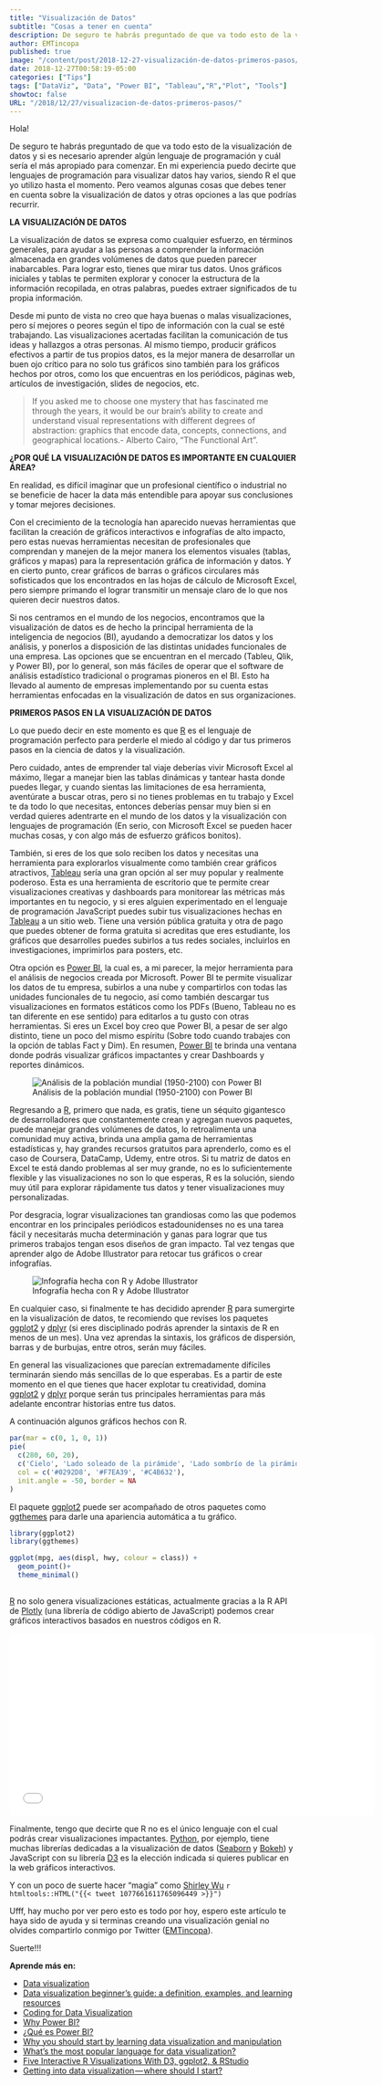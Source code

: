```yaml
---
title: "Visualización de Datos"
subtitle: "Cosas a tener en cuenta"
description: De seguro te habrás preguntado de que va todo esto de la visualización de datos y si es necesario aprender algún lenguaje de programación y cuál sería el más apropiado para comenzar. Aquí algunas cosas que debes tener en cuenta antes de emprender ese viaje.
author: EMTincopa
published: true
image: "/content/post/2018-12-27-visualización-de-datos-primeros-pasos/header-data-visualization-draw.jpg"
date: 2018-12-27T00:58:19-05:00
categories: ["Tips"]
tags: ["DataViz", "Data", "Power BI", "Tableau","R","Plot", "Tools"]
showtoc: false
URL: "/2018/12/27/visualizacion-de-datos-primeros-pasos/"
---
```




Hola!

De seguro te habrás preguntado de que va todo esto de la visualización de datos y si es necesario aprender algún lenguaje de programación y cuál sería el más apropiado para comenzar. En mi experiencia puedo decirte que lenguajes de programación para visualizar datos hay varios, siendo R el que yo utilizo hasta el momento. Pero veamos algunas cosas que debes tener en cuenta sobre la visualización de datos y otras opciones a las que podrías recurrir.

**LA VISUALIZACIÓN DE DATOS**

La visualización de datos se expresa como cualquier esfuerzo, en términos generales, para ayudar a las personas a comprender la información almacenada en grandes volúmenes de datos que pueden parecer inabarcables. Para lograr esto, tienes que mirar tus datos. Unos gráficos iniciales y tablas te permiten explorar y conocer la estructura de la información recopilada, en otras palabras, puedes extraer significados de tu propia información.

Desde mi punto de vista no creo que haya buenas o malas visualizaciones, pero sí mejores o peores según el tipo de información con la cual se esté trabajando. Las visualizaciones acertadas facilitan la comunicación de tus ideas y hallazgos a otras personas. Al mismo tiempo, producir gráficos efectivos a partir de tus propios datos, es la mejor manera de desarrollar un buen ojo crítico para no solo tus gráficos sino también para los gráficos hechos por otros, como los que encuentras en los periódicos, páginas web, artículos de investigación, slides de negocios, etc.

>If you asked me to choose one mystery that has fascinated me through the years, it would be our brain’s ability to create and understand visual representations with different degrees of abstraction: graphics that encode data, concepts, connections, and geographical locations.- Alberto Cairo, "The Functional Art".

**¿POR QUÉ LA VISUALIZACIÓN DE DATOS ES IMPORTANTE EN CUALQUIER ÁREA?**

En realidad, es difícil imaginar que un profesional científico o industrial no se beneficie de hacer la data más entendible para apoyar sus conclusiones y tomar mejores decisiones.

Con el crecimiento de la tecnología han aparecido nuevas herramientas que facilitan la creación de gráficos interactivos e infografías de alto impacto, pero estas nuevas herramientas necesitan de profesionales que comprendan y manejen de la mejor manera los elementos visuales (tablas, gráficos y mapas) para la representación gráfica de información y datos. Y en cierto punto, crear gráficos de barras o gráficos circulares más sofisticados que los encontrados en las hojas de cálculo de Microsoft Excel, pero siempre primando el lograr transmitir un mensaje claro de lo que nos quieren decir nuestros datos.

Si nos centramos en el mundo de los negocios, encontramos que la visualización de datos es de hecho la principal herramienta de la inteligencia de negocios (BI), ayudando a democratizar los datos y los análisis, y ponerlos a disposición de las distintas unidades funcionales de una empresa. Las opciones que se encuentran en el mercado (Tableu, Qlik, y Power BI), por lo general, son más fáciles de operar que el software de análisis estadístico tradicional o programas pioneros en el BI. Esto ha llevado al aumento de empresas implementando por su cuenta estas herramientas enfocadas en la visualización de datos en sus organizaciones.

**PRIMEROS PASOS EN LA VISUALIZACIÓN DE DATOS**

Lo que puedo decir en este momento es que [R](https://www.r-project.org/) es el lenguaje de programación perfecto para perderle el miedo al código y dar tus primeros pasos en la ciencia de datos y la visualización. 

Pero cuidado, antes de emprender tal viaje deberías vivir Microsoft Excel al máximo, llegar a manejar bien las tablas dinámicas y tantear hasta donde puedes llegar, y cuando sientas las limitaciones de esa herramienta, aventúrate a buscar otras, pero si no tienes problemas en tu trabajo y Excel te da todo lo que necesitas, entonces deberías pensar muy bien si en verdad quieres adentrarte en el mundo de los datos y la visualización con lenguajes de programación (En serio, con Microsoft Excel se pueden hacer muchas cosas, y con algo más de esfuerzo gráficos bonitos). 

También, si eres de los que solo reciben los datos y necesitas una herramienta para explorarlos visualmente como también crear gráficos atractivos, [Tableau](https://www.tableau.com/) sería una gran opción al ser muy popular y realmente poderoso. Esta es una herramienta de escritorio que te permite crear visualizaciones creativas y dashboards para monitorear las métricas más importantes en tu negocio, y si eres alguien experimentado en el lenguaje de programación JavaScript puedes subir tus visualizaciones hechas en [Tableau](https://www.tableau.com/) a un sitio web. Tiene una versión pública gratuita y otra de pago que puedes obtener de forma gratuita si acreditas que eres estudiante, los gráficos que desarrolles puedes subirlos a tus redes sociales, incluirlos en investigaciones, imprimirlos para posters, etc. 

Otra opción es [Power BI](https://powerbi.microsoft.com/es-es/), la cual es, a mi parecer, la mejor herramienta para el análisis de negocios creada por Microsoft. Power BI te permite visualizar los datos de tu empresa, subirlos a una nube y compartirlos con todas las unidades funcionales de tu negocio, así como también descargar tus visualizaciones en formatos estáticos como los PDFs (Bueno, Tableau no es tan diferente en ese sentido) para editarlos a tu gusto con otras herramientas. Si eres un Excel boy creo que Power BI, a pesar de ser algo distinto, tiene un poco del mismo espíritu (Sobre todo cuando trabajes con la opción de tablas Fact y Dim). En resumen, [Power BI](https://powerbi.microsoft.com/es-es/) te brinda una ventana donde podrás visualizar gráficos impactantes y crear Dashboards y reportes dinámicos. 


![Análisis de la población mundial (1950-2100) con Power BI](\content\post\2018-12-27-visualización-de-datos-primeros-pasos\population_example.gif)


Regresando a [R](https://www.r-project.org/), primero que nada, es gratis, tiene un séquito gigantesco de desarrolladores que constantemente crean y agregan nuevos paquetes, puede manejar grandes volúmenes de datos, lo retroalimenta una comunidad muy activa, brinda una amplia gama de herramientas estadísticas y, hay grandes recursos gratuitos para aprenderlo, como es el caso de Coursera, DataCamp, Udemy, entre otros. Si tu matriz de datos en Excel te está dando problemas al ser muy grande, no es lo suficientemente flexible y las visualizaciones no son lo que esperas, R es la solución, siendo muy útil para explorar rápidamente tus datos y tener visualizaciones muy personalizadas.

Por desgracia, lograr visualizaciones tan grandiosas como las que podemos encontrar en los principales periódicos estadounidenses no es una tarea fácil y necesitarás mucha determinación y ganas para lograr que tus primeros trabajos tengan esos diseños de gran impacto. Tal vez tengas que aprender algo de Adobe Illustrator para retocar tus gráficos o crear infografías.

![Infografía hecha con R y Adobe Illustrator](\content\post\2018-12-27-visualización-de-datos-primeros-pasos\diabetes_mellitus.png)


En cualquier caso, si finalmente te has decidido aprender [R](https://www.r-project.org/) para sumergirte en la visualización de datos, te recomiendo que revises los paquetes [ggplot2](https://ggplot2.tidyverse.org/) y [dplyr](https://dplyr.tidyverse.org/) (si eres disciplinado podrás aprender la sintaxis de R en menos de un mes). Una vez aprendas la sintaxis, los gráficos de dispersión, barras y de burbujas, entre otros, serán muy fáciles. 

En general las visualizaciones que parecían extremadamente difíciles terminarán siendo más sencillas de lo que esperabas. Es a partir de este momento en el que tienes que hacer explotar tu creatividad, domina [ggplot2](https://ggplot2.tidyverse.org/) y [dplyr](https://dplyr.tidyverse.org/) porque serán tus principales herramientas para más adelante encontrar historias entre tus datos.


A continuación algunos gráficos hechos con R.

```r
par(mar = c(0, 1, 0, 1))
pie(
  c(280, 60, 20),
  c('Cielo', 'Lado soleado de la pirámide', 'Lado sombrío de la pirámide.'),
  col = c('#0292D8', '#F7EA39', '#C4B632'),
  init.angle = -50, border = NA
)
```

El paquete [ggplot2](https://ggplot2.tidyverse.org/) puede ser acompañado de otros paquetes como [ggthemes](https://yutannihilation.github.io/allYourFigureAreBelongToUs/ggthemes/) para darle una apariencia automática a tu gráfico.

```r
library(ggplot2)
library(ggthemes)

ggplot(mpg, aes(displ, hwy, colour = class)) + 
  geom_point()+
  theme_minimal()
  
```

[R](https://www.r-project.org/) no solo genera visualizaciones estáticas, actualmente gracias a la R API de [Plotly](https://plot.ly/#/) (una librería de código abierto de JavaScript) podemos crear gráficos interactivos basados en nuestros códigos en R.

<iframe width="640" height="320" frameborder="0" scrolling="no" src="//plot.ly/~EMTincopa/6.embed"></iframe>

Finalmente, tengo que decirte que R no es el único lenguaje con el cual podrás crear visualizaciones impactantes. [Python](https://www.python.org/), por ejemplo, tiene muchas librerías dedicadas a la visualización de datos ([Seaborn](https://seaborn.pydata.org/) y [Bokeh](https://bokeh.pydata.org/en/latest/)) y JavaScript con su librería [D3](https://d3js.org/) es la elección indicada si quieres publicar en la web gráficos interactivos.

Y con un poco de suerte hacer "magia" como [Shirley Wu](https://twitter.com/sxywu)
`r htmltools::HTML("{{< tweet 1077661611765096449 >}}")`

Ufff, hay mucho por ver pero esto es todo por hoy, espero este artículo te haya sido de ayuda y si terminas creando una visualización genial no olvides compartirlo conmigo por Twitter ([EMTincopa](https://twitter.com/EMTincopa)). 


Suerte!!!






**Aprende más en:**

* [Data visualization](https://searchbusinessanalytics.techtarget.com/definition/data-visualization)
* [Data visualization beginner's guide: a definition, examples, and learning resources](https://www.tableau.com/learn/articles/data-visualization)
* [Coding for Data Visualization](https://codinginthewild.com/coding-in-data-visualization-bc04732d3207)
* [Why Power BI?](https://www.activebs.com/en/power-bi/why-power-bi)
* [¿Qué es Power BI?](https://powerbi.microsoft.com/es-es/what-is-power-bi/)
* [Why you should start by learning data visualization and manipulation](https://www.r-bloggers.com/why-you-should-start-by-learning-data-visualization-and-manipulation/)
* [What's the most popular language for data visualization?](https://www.quora.com/Whats-the-most-popular-language-for-data-visualization)
* [Five Interactive R Visualizations With D3, ggplot2, & RStudio](https://moderndata.plot.ly/interactive-r-visualizations-with-d3-ggplot2-rstudio/)
* [Getting into data visualization — where should I start?](https://medium.com/datavisualization/where-should-i-start-c53acdf04a1c)



